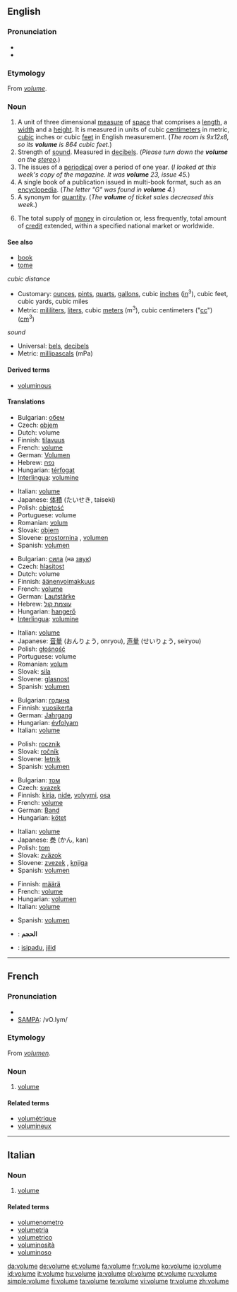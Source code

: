 {{wikipedia|dab=volume (disambiguation)|volume}}
==English==

===Pronunciation===
* {{IPA|/vɒljuːm/}}
*{{audio|en-us-volume.ogg|Audio (US)}}

===Etymology===
From {{OF.}} ''[[#French|volume]]''.

===Noun===
{{wikipedia}}
{{en-noun}}

# A unit of three dimensional [[measure]] of [[space]] that comprises a [[length]], a [[width]] and a [[height]].  It is measured in units of cubic [[centimeter]]s in metric, [[cubic]] inches or cubic [[feet]] in English measurement.  (''The room is 9x12x8, so its '''volume''' is 864 cubic feet.'')
# Strength of [[sound]].  Measured in [[decibel]]s.  (''Please turn down the '''volume''' on the [[stereo]].'')
# The issues of a [[periodical]] over a period of one year.  (''I looked at this week's copy of the magazine.  It was '''volume''' 23, issue 45.'')
# A single book of a publication issued in multi-book format, such as an [[encyclopedia]].  (''The letter "G" was found in '''volume''' 4.'')
# A synonym for [[quantity]]. (''The '''volume''' of ticket sales decreased this week.'')
# {{economics}} The total supply of [[money]] in circulation or, less frequently, total amount of [[credit]] extended, within a specified national market or worldwide.

====See also====
*[[book]]
*[[tome]]
; ''cubic distance''
*Customary: [[ounce]]s, [[pint]]s, [[quart]]s, [[gallon]]s, cubic [[inch]]es ([[in]]<sup>3</sup>), cubic feet, cubic yards, cubic miles
*Metric: [[mililiter]]s, [[liter]]s, cubic [[meter]]s (m<sup>3</sup>), cubic centimeters ("[[cc]]") ([[cm]]<sup>3</sup>)
; ''sound''
*Universal: [[bel]]s, [[decibel]]s
*Metric: [[millipascal]]s (mPa)

====Derived terms====
*[[voluminous]]

====Translations====
{{trans-top|A unit of three dimensional measure that consists of a length, a width and a height}}
*Bulgarian: [[обем]] {{m}}
*Czech: [[objem]] {{m}}
*Dutch: volume {{n}}
*Finnish: [[tilavuus]]
*French: [[volume#French|volume]] {{m}}
*German: [[Volumen]] {{n}}
*Hebrew: [[נפח]] {{m}}
*Hungarian: [[térfogat]]
*[[Interlingua]]: [[volumine]]
{{trans-mid}}
*Italian: [[volume#Italian|volume]] {{m}}
*Japanese: [[体積]] (たいせき, taiseki)
*Polish: [[objętość]] {{f}}
*Portuguese: volume {{m}}
*Romanian: [[volum]] {{n}}
*Slovak: [[objem#Slovak|objem]] {{m}}
*Slovene: [[prostornina]] {{f}}, [[volumen]] {{m}}
*Spanish: [[volumen]] {{m}}
{{trans-bottom}}

{{trans-top|Strength of sound}}
*Bulgarian: [[сила]] (на [[звук]]) {{f}}
*Czech: [[hlasitost]] {{f}}
*Dutch: volume {{n}}
*Finnish: [[äänenvoimakkuus]]
*French: [[volume#French|volume]] {{m}}
*German: [[Lautstärke]] {{f}}
*Hebrew: [[עוצמת קול]] {{f}}
*Hungarian: [[hangerő]]
*[[Interlingua]]: [[volumine]]
{{trans-mid}}
*Italian: [[volume#Italian|volume]] {{m}}
*Japanese: [[音量]] (おんりょう, onryou), [[声量]] (せいりょう, seiryou)
*Polish: [[głośność]] {{f}}
*Portuguese: volume {{m}}
*Romanian: [[volum]] {{n}}
*Slovak: [[sila#Slovak|sila]] {{f}}
*Slovene: [[glasnost]] {{f}}
*Spanish: [[volumen]] {{m}}
{{trans-bottom}}

{{trans-top|The issues of a periodical over a period of one year}}
*Bulgarian: [[година]] {{f}}
*Finnish: [[vuosikerta]]
*German: [[Jahrgang]] {{m}}
*Hungarian: [[évfolyam]]
*Italian: [[volume#Italian|volume]] {{m}}
{{trans-mid}}
*Polish: [[rocznik]] {{m}}
*Slovak: [[ročník#Slovak|ročník]] {{m}}
*Slovene: [[letnik]] {{m}}
*Spanish: [[volumen]] {{m}}
{{trans-bottom}}

{{trans-top|A single book of a publication issued in multi-book format, such as an encyclopedia}}
*Bulgarian: [[том]] {{m}}
*Czech: [[svazek]] {{m}}
*Finnish: [[kirja]], [[nide]], [[volyymi]], [[osa]]
*French: [[volume#French|volume]] {{m}}
*German: [[Band]] {{m}}
*Hungarian: [[kötet]]
{{trans-mid}}
*Italian: [[volume#Italian|volume]] {{m}}
*Japanese: [[巻]] (かん, kan)
*Polish: [[tom]] {{m}}
*Slovak: [[zväzok#Slovak|zväzok]] {{m}}
*Slovene: [[zvezek]] {{m}}, [[knjiga]] {{f}}
*Spanish: [[volumen]] {{m}}
{{trans-bottom}}

{{trans-top|A synonym for quantity}}
*Finnish: [[määrä]]
*French: [[volume#French|volume]] {{m}}
*Hungarian: [[volumen]]
*Italian: [[volume#Italian|volume]] {{m}}
{{trans-mid}}
*Spanish: [[volumen]] {{m}}
{{trans-bottom}}

{{checktrans-top}}
*{{ttbc|Arabic}}: '''الحجم'''
{{trans-mid}}
*{{ttbc|Malay}}: [[isipadu]], [[jilid]]
{{trans-bottom}}

----

==French==

===Pronunciation===
*{{IPA|/vɔ.lym/}}
*[[w:SAMPA|SAMPA]]: /vO.lym/

===Etymology===
From {{L.}} ''[[volumen]]''.

===Noun===
{{fr-noun|m}}

# [[#Noun|volume]]

====Related terms====
*[[volumétrique]]
*[[volumineux]]

----

==Italian==

===Noun===
{{it-noun|volum|m|e|i}}

# [[volume#English|volume]]

====Related terms====
*[[volumenometro]]
*[[volumetria]]
*[[volumetrico]]
*[[voluminosità]]
*[[voluminoso]]

[[da:volume]]
[[de:volume]]
[[et:volume]]
[[fa:volume]]
[[fr:volume]]
[[ko:volume]]
[[io:volume]]
[[id:volume]]
[[it:volume]]
[[hu:volume]]
[[ja:volume]]
[[pl:volume]]
[[pt:volume]]
[[ru:volume]]
[[simple:volume]]
[[fi:volume]]
[[ta:volume]]
[[te:volume]]
[[vi:volume]]
[[tr:volume]]
[[zh:volume]]
